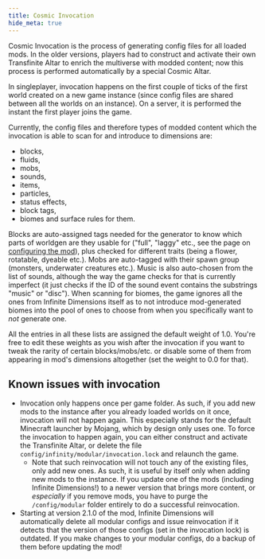 ```yaml
---
title: Cosmic Invocation
hide_meta: true
---
```


Cosmic Invocation is the process of generating config files for all loaded mods. In the older versions,
players had to construct and activate their own Transfinite Altar to enrich the multiverse with modded content;
now this process is performed automatically by a special Cosmic Altar.

In singleplayer, invocation happens on the first couple of ticks of the first world created on a new game instance
(since config files are shared between all the worlds on an instance). On a server, it is performed the instant the first player
joins the game.

Currently, the config files and therefore types of modded content which the invocation is able to scan for and introduce to dimensions are:
* blocks,
* fluids,
* mobs,
* sounds,
* items,
* particles,
* status effects,
* block tags,
* biomes and surface rules for them.

Blocks are auto-assigned tags needed for the generator to know which parts of worldgen are they usable for ("full", "laggy" etc.,
see the page on [configuring the mod](Configuring-the-mod)), plus checked for different traits (being a flower, rotatable, dyeable etc.).
Mobs are auto-tagged with their spawn group (monsters, underwater creatures etc.). Music is also auto-chosen from the list of sounds,
although the way the game checks for that is currently imperfect (it just checks if the ID of the sound event contains the
substrings "music" or "disc"). When scanning for biomes, the game ignores all the ones from Infinite Dimensions itself as to not
introduce mod-generated biomes into the pool of ones to choose from when you specifically want to _not_ generate one.

All the entries in all these lists are assigned the default weight of 1.0. You're free to edit these weights as you wish after
the invocation if you want to tweak the rarity of certain blocks/mobs/etc. or disable some of them from appearing in mod's dimensions
altogether (set the weight to 0.0 for that).

## Known issues with invocation
* Invocation only happens once per game folder. As such, if you add new mods to the instance after you already loaded worlds on it once,
invocation will not happen again. This especially stands for the default Minecraft launcher by Mojang, which by design only uses one.
To force the invocation to happen again, you can either construct and activate the Transfinite Altar, or delete the file
`config/infinity/modular/invocation.lock` and relaunch the game.
    * Note that such reinvocation will not touch any of the existing files, only add new ones. As such, it is useful by itself only when
    adding new mods to the instance. If you update one of the mods (including Infinite Dimensions!) to a newer version that brings
    more content, or *especially* if you remove mods, you have to purge the `/config/modular` folder entirely to do a successful reinvocation.
* Starting at version 2.1.0 of the mod, Infinite Dimensions will automatically delete all modular configs and issue reinvocation
if it detects that the version of those configs (set in the invocation lock) is outdated. If you make changes to your modular configs,
do a backup of them before updating the mod!